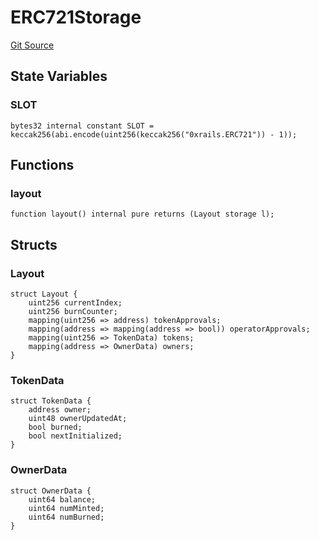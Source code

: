 # ERC721Storage
[Git Source](https://github.com/0xStation/0xrails/blob/491ae339f09853335dba9e897f46862d776d54b5/src/cores/ERC721/ERC721Storage.sol)


## State Variables
### SLOT

```solidity
bytes32 internal constant SLOT = keccak256(abi.encode(uint256(keccak256("0xrails.ERC721")) - 1));
```


## Functions
### layout


```solidity
function layout() internal pure returns (Layout storage l);
```

## Structs
### Layout

```solidity
struct Layout {
    uint256 currentIndex;
    uint256 burnCounter;
    mapping(uint256 => address) tokenApprovals;
    mapping(address => mapping(address => bool)) operatorApprovals;
    mapping(uint256 => TokenData) tokens;
    mapping(address => OwnerData) owners;
}
```

### TokenData

```solidity
struct TokenData {
    address owner;
    uint48 ownerUpdatedAt;
    bool burned;
    bool nextInitialized;
}
```

### OwnerData

```solidity
struct OwnerData {
    uint64 balance;
    uint64 numMinted;
    uint64 numBurned;
}
```

